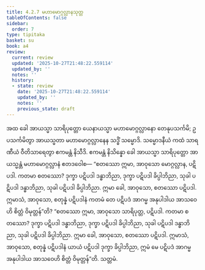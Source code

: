```yaml
---
title: 4.2.7 မဟာမောဂ္ဂလ္လာနသုတ္တ
tableOfContents: false
sidebar:
  order: 7
type: tipitaka
basket: su
book: a4
review:
  current: review
  updated: '2025-10-27T21:48:22.559114'
  updated_by: ''
  notes: ''
  history:
  - state: review
    date: '2025-10-27T21:48:22.559114'
    updated_by: ''
    notes: ''
    previous_state: draft
---
```



<ReviewStatus review={frontmatter.review} showDetails={true} />

<HypothesisAnnotation frontmatter={frontmatter} />

<DynamicBreadcrumb />

<Division number="167" book="a4" e="ch" v="15" p="472">

<Paragraph number="986" book="a4">
အထ ခေါ အာယသ္မာ သာရိပုတ္တော ယေနာယသ္မာ မဟာမောဂ္ဂလ္လာနော တေနုပသင်္ကမိ; ဥပသင်္ကမိတွာ အာယသ္မတာ မဟာမောဂ္ဂလ္လာနေန သဒ္ဓိံ သမ္မောဒိ. သမ္မောဒနီယံ ကထံ သာရဏီယံ ဝီတိသာရေတွာ ဧကမန္တံ နိသီဒိ. ဧကမန္တံ နိသိန္နော ခေါ အာယသ္မာ သာရိပုတ္တော အာယသ္မန္တံ မဟာမောဂ္ဂလ္လာနံ ဧတဒဝေါစ—
</Paragraph>

<Paragraph number="987" book="a4">
“စတဿော ဣမာ, အာဝုသော မောဂ္ဂလ္လာန, ပဋိပဒါ. ကတမာ စတဿော? ဒုက္ခာ ပဋိပဒါ ဒန္ဓာဘိညာ, ဒုက္ခာ ပဋိပဒါ ခိပ္ပါဘိညာ, သုခါ ပဋိပဒါ ဒန္ဓာဘိညာ, သုခါ ပဋိပဒါ ခိပ္ပါဘိညာ. ဣမာ ခေါ, အာဝုသော, စတဿော ပဋိပဒါ. ဣမာသံ, အာဝုသော, စတုန္နံ ပဋိပဒါနံ ကတမံ တေ ပဋိပဒံ အာဂမ္မ အနုပါဒါယ အာသဝေဟိ စိတ္တံ ဝိမုတ္တန်”တိ?
</Paragraph>

<Paragraph number="988" book="a4">
“စတဿော ဣမာ, အာဝုသော သာရိပုတ္တ, ပဋိပဒါ. ကတမာ စတဿော? ဒုက္ခာ ပဋိပဒါ ဒန္ဓာဘိညာ, ဒုက္ခာ ပဋိပဒါ ခိပ္ပါဘိညာ, သုခါ ပဋိပဒါ ဒန္ဓာဘိညာ, သုခါ ပဋိပဒါ ခိပ္ပါဘိညာ. ဣမာ ခေါ, အာဝုသော, စတဿော ပဋိပဒါ. ဣမာသံ, အာဝုသော, စတုန္နံ ပဋိပဒါနံ ယာယံ ပဋိပဒါ ဒုက္ခာ ခိပ္ပါဘိညာ, ဣမံ မေ ပဋိပဒံ အာဂမ္မ အနုပါဒါယ အာသဝေဟိ စိတ္တံ ဝိမုတ္တန်”တိ.

</Paragraph>
</Division>

<Paragraph number="989" type="center" book="a4">
သတ္တမံ.
</Paragraph>